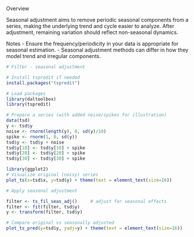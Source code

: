 Overview

Seasonal adjustment aims to remove periodic seasonal components from a series, making the underlying trend and cycle easier to analyze. After adjustment, remaining variation should reflect non-seasonal dynamics.

Notes
- Ensure the frequency/periodicity in your data is appropriate for seasonal estimation.
- Seasonal adjustment methods can differ in how they model trend and irregular components.

```r
# Filter - seasonal adjustment

# Install tspredit if needed
install.packages("tspredit")
```

```r
# Load packages
library(daltoolbox)
library(tspredit) 
```


```r
# Prepare a series (with added noise/spikes for illustration)
data(tsd)
y <- tsd$y
noise <- rnorm(length(y), 0, sd(y)/10)
spike <- rnorm(1, 0, sd(y))
tsd$y <- tsd$y + noise
tsd$y[10] <- tsd$y[10] + spike
tsd$y[20] <- tsd$y[20] + spike
tsd$y[30] <- tsd$y[30] + spike
```

```r
library(ggplot2)
# Visualize original (noisy) series
plot_ts(x=tsd$x, y=tsd$y) + theme(text = element_text(size=16))
```

```r
# Apply seasonal adjustment

filter <- ts_fil_seas_adj()     # adjust for seasonal effects
filter <- fit(filter, tsd$y)
y <- transform(filter, tsd$y)

# Compare original vs seasonally adjusted
plot_ts_pred(y=tsd$y, yadj=y) + theme(text = element_text(size=16))
```

